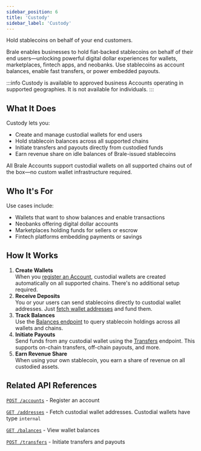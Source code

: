 ```yaml
---
sidebar_position: 6
title: 'Custody'
sidebar_label: 'Custody'
---
```


<p class="intro-subheading">Hold stablecoins on behalf of your end customers.</p>

Brale enables businesses to hold fiat-backed stablecoins on behalf of their end users—unlocking powerful digital dollar experiences for wallets, marketplaces, fintech apps, and neobanks. Use stablecoins as account balances, enable fast transfers, or power embedded payouts.

:::info
Custody is available to approved business Accounts operating in supported geographies. It is not available for individuals.
:::

## What It Does

Custody lets you:

- Create and manage custodial wallets for end users
- Hold stablecoin balances across all supported chains
- Initiate transfers and payouts directly from custodied funds
- Earn revenue share on idle balances of Brale-issued stablecoins

All Brale Accounts support custodial wallets on all supported chains out of the box—no custom wallet infrastructure required.

## Who It's For

Use cases include:

- Wallets that want to show balances and enable transactions
- Neobanks offering digital dollar accounts
- Marketplaces holding funds for sellers or escrow
- Fintech platforms embedding payments or savings

## How It Works

1. **Create Wallets**  
   When you [register an Account](/key-concepts/accounts), custodial wallets are created automatically on all supported chains. There's no additional setup required.
2. **Receive Deposits**  
   You or your users can send stablecoins directly to custodial wallet addresses. Just [fetch wallet addresses](/key-concepts/addresses) and fund them.
3. **Track Balances**  
   Use the [Balances endpoint](/api/get-address-balance) to query stablecoin holdings across all wallets and chains.
4. **Initiate Payouts**  
   Send funds from any custodial wallet using the [Transfers](/key-concepts/transfers) endpoint. This supports on-chain transfers, off-chain payouts, and more.
5. **Earn Revenue Share**  
   When using your own stablecoin, you earn a share of revenue on all custodied assets.

## Related API References

[`POST /accounts`](/api/create-account) - Register an account

[`GET /addresses`](/api/list-addresses) - Fetch custodial wallet addresses. Custodial wallets have type `internal`

[`GET /balances`](/api/get-address-balance) - View wallet balances

[`POST /transfers`](/api/create-transfer) - Initiate transfers and payouts
